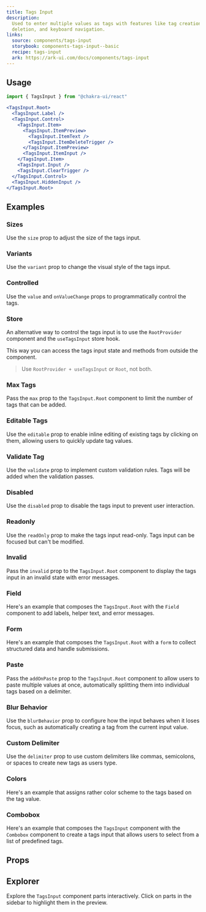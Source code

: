 ```yaml
---
title: Tags Input
description:
  Used to enter multiple values as tags with features like tag creation,
  deletion, and keyboard navigation.
links:
  source: components/tags-input
  storybook: components-tags-input--basic
  recipe: tags-input
  ark: https://ark-ui.com/docs/components/tags-input
---
```


<ExampleTabs name="tags-input-basic" />

## Usage

```jsx
import { TagsInput } from "@chakra-ui/react"
```

```jsx
<TagsInput.Root>
  <TagsInput.Label />
  <TagsInput.Control>
    <TagsInput.Item>
      <TagsInput.ItemPreview>
        <TagsInput.ItemText />
        <TagsInput.ItemDeleteTrigger />
      </TagsInput.ItemPreview>
      <TagsInput.ItemInput />
    </TagsInput.Item>
    <TagsInput.Input />
    <TagsInput.ClearTrigger />
  </TagsInput.Control>
  <TagsInput.HiddenInput />
</TagsInput.Root>
```

## Examples

### Sizes

Use the `size` prop to adjust the size of the tags input.

<ExampleTabs name="tags-input-with-sizes" />

### Variants

Use the `variant` prop to change the visual style of the tags input.

<ExampleTabs name="tags-input-with-variants" />

### Controlled

Use the `value` and `onValueChange` props to programmatically control the tags.

<ExampleTabs name="tags-input-controlled" />

### Store

An alternative way to control the tags input is to use the `RootProvider`
component and the `useTagsInput` store hook.

This way you can access the tags input state and methods from outside the
component.

> Use `RootProvider + useTagsInput` or `Root`, not both.

<ExampleTabs name="tags-input-with-store" />

### Max Tags

Pass the `max` prop to the `TagsInput.Root` component to limit the number of
tags that can be added.

<ExampleTabs name="tags-input-with-max" />

### Editable Tags

Use the `editable` prop to enable inline editing of existing tags by clicking on
them, allowing users to quickly update tag values.

<ExampleTabs name="tags-input-editable" />

### Validate Tag

Use the `validate` prop to implement custom validation rules. Tags will be added
when the validation passes.

<ExampleTabs name="tags-input-validation" />

### Disabled

Use the `disabled` prop to disable the tags input to prevent user interaction.

<ExampleTabs name="tags-input-disabled" />

### Readonly

Use the `readOnly` prop to make the tags input read-only. Tags input can be
focused but can't be modified.

<ExampleTabs name="tags-input-read-only" />

### Invalid

Pass the `invalid` prop to the `TagsInput.Root` component to display the tags
input in an invalid state with error messages.

<ExampleTabs name="tags-input-invalid" />

### Field

Here's an example that composes the `TagsInput.Root` with the `Field` component
to add labels, helper text, and error messages.

<ExampleTabs name="tags-input-with-field" />

### Form

Here's an example that composes the `TagsInput.Root` with a `form` to collect
structured data and handle submissions.

<ExampleTabs name="tags-input-with-form" />

### Paste

Pass the `addOnPaste` prop to the `TagsInput.Root` component to allow users to
paste multiple values at once, automatically splitting them into individual tags
based on a delimiter.

<ExampleTabs name="tags-input-with-paste" />

### Blur Behavior

Use the `blurBehavior` prop to configure how the input behaves when it loses
focus, such as automatically creating a tag from the current input value.

<ExampleTabs name="tags-input-with-blur-behavior" />

### Custom Delimiter

Use the `delimiter` prop to use custom delimiters like commas, semicolons, or
spaces to create new tags as users type.

<ExampleTabs name="tags-input-with-delimiter" />

### Colors

Here's an example that assigns rather color scheme to the tags based on the tag
value.

<ExampleTabs name="tags-input-with-colors" />

### Combobox

Here's an example that composes the `TagsInput` component with the `Combobox`
component to create a tags input that allows users to select from a list of
predefined tags.

<ExampleTabs name="tags-input-with-combobox" />

## Props

## Explorer

Explore the `TagsInput` component parts interactively. Click on parts in the
sidebar to highlight them in the preview.

<Explorer name="tags-input-explorer" />
